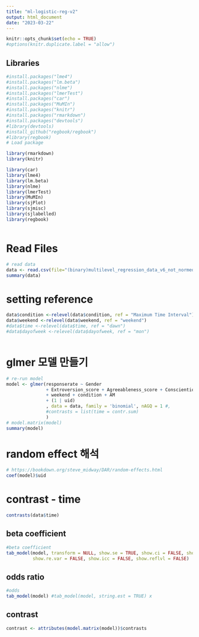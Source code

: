 ```yaml
---
title: "ml-logistic-reg-v2"
output: html_document
date: "2023-03-22"
---
```

```r
knitr::opts_chunk$set(echo = TRUE)
#options(knitr.duplicate.label = "allow")
```

## Libraries
```r
#install.packages("lme4")
#install.packages("lm.beta")
#install.packages("nlme")
#install.packages("lmerTest")
#install.packages("car")
#install.packages("MuMIn")
#install.packages("knitr")
#install.packages("rmarkdown")
#install.packages("devtools")
#library(devtools)
#install_github("regbook/regbook")
#library(regbook)
# Load package

library(rmarkdown)
library(knitr)

library(car)
library(lme4)
library(lm.beta)
library(nlme)
library(lmerTest)
library(MuMIn)
library(sjPlot)
library(sjmisc)
library(sjlabelled)
library(regbook)



```
# Read Files

```r
# read data
data <- read.csv(file="(binary)multilevel_regression_data_v6_not_normed.csv", header=TRUE, sep=",",stringsAsFactors=TRUE)
summary(data)
```


# setting reference 

```r
data$condition <-relevel(data$condition, ref = "Maximum Time Interval")
data$weekend <-relevel(data$weekend, ref = "weekend")
#data$time <-relevel(data$time, ref = "dawn")
#data$dayofweek <-relevel(data$dayofweek, ref = "mon")



```

# glmer 모델 만들기  

```r
# re-run model
model <- glmer(responserate ~ Gender
               + Extroversion_score + Agreeableness_score + Conscientiousness_score + Neuroticism_score + Openness_score
               + weekend + condition + AM  
               + (1 | uid) 
               , data = data, family = 'binomial', nAGQ = 1 #,
               #contrasts = list(time = contr.sum)
               )
# model.matrix(model)
summary(model)
```



# random effect 해석 

```r
# https://bookdown.org/steve_midway/DAR/random-effects.html
coef(model)$uid

```

#  contrast - time


```r
contrasts(data$time)
```


## beta coefficient  
```r
#beta coefficient 
tab_model(model, transform = NULL, show.se = TRUE, show.ci = FALSE, show.stat = TRUE, show.obs = FALSE, show.r2 = FALSE, show.p = FALSE,
          show.re.var = FALSE, show.icc = FALSE, show.reflvl = FALSE)

```


## odds ratio  

```r
#odds
tab_model(model) #tab_model(model, string.est = TRUE) x

```

## contrast 

```r
contrast <- attributes(model.matrix(model))$contrasts

```